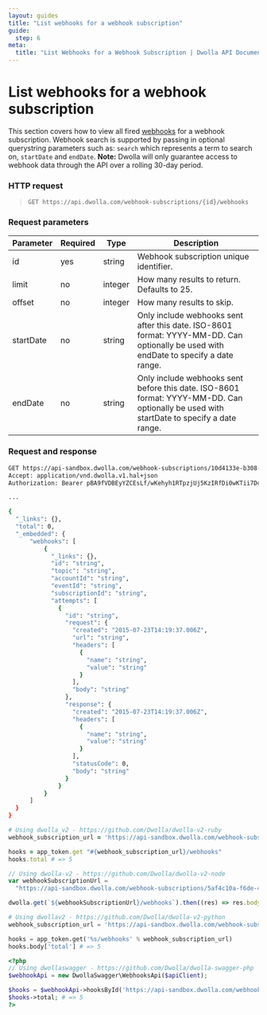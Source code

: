 ```yaml
---
layout: guides
title: "List webhooks for a webhook subscription"
guide:
  step: 6
meta:
  title: "List Webhooks for a Webhook Subscription | Dwolla API Documentation"
---
```


# List webhooks for a webhook subscription

This section covers how to view all fired [webhooks](#webhooks) for a webhook subscription. Webhook search is supported by passing in optional querystring parameters such as: `search` which represents a term to search on, `startDate` and `endDate`. **Note:** Dwolla will only guarantee access to webhook data through the API over a rolling 30-day period.

### HTTP request

> `GET https://api.dwolla.com/webhook-subscriptions/{id}/webhooks`

### Request parameters

| Parameter | Required | Type    | Description                                                                                                                              |
| --------- | -------- | ------- | ---------------------------------------------------------------------------------------------------------------------------------------- |
| id        | yes      | string  | Webhook subscription unique identifier.                                                                                                  |
| limit     | no       | integer | How many results to return. Defaults to 25.                                                                                              |
| offset    | no       | integer | How many results to skip.                                                                                                                |
| startDate | no       | string  | Only include webhooks sent after this date. ISO-8601 format: YYYY-MM-DD. Can optionally be used with endDate to specify a date range.    |
| endDate   | no       | string  | Only include webhooks sent before this date. ISO-8601 format: YYYY-MM-DD. Can optionally be used with startDate to specify a date range. |

### Request and response

```bash
GET https://api-sandbox.dwolla.com/webhook-subscriptions/10d4133e-b308-4646-b276-40d9d36def1c/webhooks
Accept: application/vnd.dwolla.v1.hal+json
Authorization: Bearer pBA9fVDBEyYZCEsLf/wKehyh1RTpzjUj5KzIRfDi0wKTii7DqY

...

{
  "_links": {},
  "total": 0,
  "_embedded": {
      "webhooks": [
          {
            "_links": {},
            "id": "string",
            "topic": "string",
            "accountId": "string",
            "eventId": "string",
            "subscriptionId": "string",
            "attempts": [
              {
                "id": "string",
                "request": {
                  "created": "2015-07-23T14:19:37.006Z",
                  "url": "string",
                  "headers": [
                    {
                      "name": "string",
                      "value": "string"
                    }
                  ],
                  "body": "string"
                },
                "response": {
                  "created": "2015-07-23T14:19:37.006Z",
                  "headers": [
                    {
                      "name": "string",
                      "value": "string"
                    }
                  ],
                  "statusCode": 0,
                  "body": "string"
                }
              }
          }
      ]
  }
}
```

```ruby
# Using dwolla_v2 - https://github.com/Dwolla/dwolla-v2-ruby
webhook_subscription_url = 'https://api-sandbox.dwolla.com/webhook-subscriptions/5af4c10a-f6de-4ac8-840d-42cb65454216'

hooks = app_token.get "#{webhook_subscription_url}/webhooks"
hooks.total # => 5
```

```javascript
// Using dwolla-v2 - https://github.com/Dwolla/dwolla-v2-node
var webhookSubscriptionUrl =
  "https://api-sandbox.dwolla.com/webhook-subscriptions/5af4c10a-f6de-4ac8-840d-42cb65454216";

dwolla.get(`${webhookSubscriptionUrl}/webhooks`).then((res) => res.body.total); // => 5
```

```python
# Using dwollav2 - https://github.com/Dwolla/dwolla-v2-python
webhook_subscription_url = 'https://api-sandbox.dwolla.com/webhook-subscriptions/5af4c10a-f6de-4ac8-840d-42cb65454216'

hooks = app_token.get('%s/webhooks' % webhook_subscription_url)
hooks.body['total'] # => 5
```

```php
<?php
// Using dwollaswagger - https://github.com/Dwolla/dwolla-swagger-php
$webhookApi = new DwollaSwagger\WebhooksApi($apiClient);

$hooks = $webhookApi->hooksById('https://api-sandbox.dwolla.com/webhook-subscriptions/5af4c10a-f6de-4ac8-840d-42cb65454216');
$hooks->total; # => 5
?>
```

